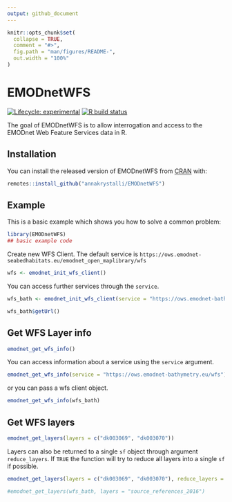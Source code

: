 ```yaml
---
output: github_document
---
```


<!-- README.md is generated from README.Rmd. Please edit that file -->

```r
knitr::opts_chunk$set(
  collapse = TRUE,
  comment = "#>",
  fig.path = "man/figures/README-",
  out.width = "100%"
)
```

# EMODnetWFS

<!-- badges: start -->
[![Lifecycle: experimental](https://img.shields.io/badge/lifecycle-experimental-orange.svg)](https://www.tidyverse.org/lifecycle/#experimental)
[![R build status](https://github.com/annakrystalli/EMODnetWFS/workflows/R-CMD-check/badge.svg)](https://github.com/annakrystalli/EMODnetWFS/actions)
<!-- badges: end -->

The goal of EMODnetWFS is to allow interrogation and access to the EMODnet Web Feature Services data in R.

## Installation

You can install the released version of EMODnetWFS from [CRAN](https://CRAN.R-project.org) with:

``` r
remotes::install_github("annakrystalli/EMODnetWFS")
```

## Example

This is a basic example which shows you how to solve a common problem:

```r
library(EMODnetWFS)
## basic example code
```

Create new WFS Client. The default service is `https://ows.emodnet-seabedhabitats.eu/emodnet_open_maplibrary/wfs`

```r
wfs <- emodnet_init_wfs_client()

```

You can access further services through the `service`. 

```r

wfs_bath <- emodnet_init_wfs_client(service = "https://ows.emodnet-bathymetry.eu/wfs")

wfs_bath$getUrl()
```

## Get WFS Layer info

```r
emodnet_get_wfs_info()
```

You can access information about a service using the `service` argument.

```r
emodnet_get_wfs_info(service = "https://ows.emodnet-bathymetry.eu/wfs")
```

or you can pass a wfs client object.

```r
emodnet_get_wfs_info(wfs_bath)
```

## Get WFS layers

```r
emodnet_get_layers(layers = c("dk003069", "dk003070"))

```

Layers can also be returned to a single `sf` object through argument `reduce_layers`. If `TRUE` the function will try to reduce all layers into a single `sf` if possible.
```r

emodnet_get_layers(layers = c("dk003069", "dk003070"), reduce_layers = TRUE)
```

```r
#emodnet_get_layers(wfs_bath, layers = "source_references_2016")
```

